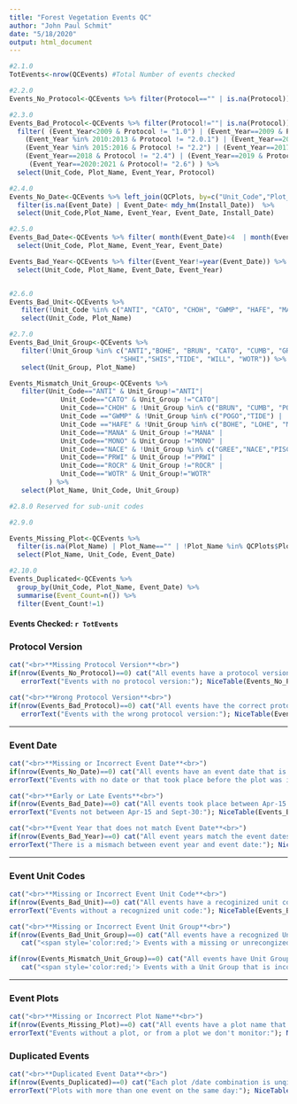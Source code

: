 ```yaml
---
title: "Forest Vegetation Events QC"
author: "John Paul Schmit"
date: "5/18/2020"
output: html_document
---
```


```r
#2.1.0
TotEvents<-nrow(QCEvents) #Total Number of events checked

#2.2.0
Events_No_Protocol<-QCEvents %>% filter(Protocol=="" | is.na(Protocol)) %>% select(Unit_Code, Plot_Name, Event_Year, Protocol)

#2.3.0
Events_Bad_Protocol<-QCEvents %>% filter(Protocol!=""| is.na(Protocol)) %>%
  filter( (Event_Year<2009 & Protocol != "1.0") | (Event_Year==2009 & Protocol != "2.0") |
    (Event_Year %in% 2010:2013 & Protocol != "2.0.1") | (Event_Year==2014 & Protocol != "2.1") |
    (Event_Year %in% 2015:2016 & Protocol != "2.2") | (Event_Year==2017 & Protocol != "2.3") |
    (Event_Year==2018 & Protocol != "2.4") | (Event_Year==2019 & Protocol!= "2.5") |
     (Event_Year==2020:2021 & Protocol!= "2.6") ) %>% 
  select(Unit_Code, Plot_Name, Event_Year, Protocol)

#2.4.0
Events_No_Date<-QCEvents %>% left_join(QCPlots, by=c("Unit_Code","Plot_Name")) %>%
  filter(is.na(Event_Date) | Event_Date< mdy_hm(Install_Date))  %>%
  select(Unit_Code,Plot_Name, Event_Year, Event_Date, Install_Date)

#2.5.0
Events_Bad_Date<-QCEvents %>% filter( month(Event_Date)<4  | month(Event_Date) >9  | ( month(Event_Date)==4 & mday(Event_Date)<15 ) ) %>% 
  select(Unit_Code, Plot_Name, Event_Year, Event_Date)

Events_Bad_Year<-QCEvents %>% filter(Event_Year!=year(Event_Date)) %>% 
  select(Unit_Code, Plot_Name, Event_Date, Event_Year)


#2.6.0
Events_Bad_Unit<-QCEvents %>% 
   filter(!Unit_Code %in% c("ANTI", "CATO", "CHOH", "GWMP", "HAFE", "MANA", "MONO", "NACE", "PRWI", "ROCR", "WOTR")) %>% 
   select(Unit_Code, Plot_Name)

#2.7.0
Events_Bad_Unit_Group<-QCEvents %>% 
   filter(!Unit_Group %in% c("ANTI","BOHE", "BRUN", "CATO", "CUMB", "GREE", "LOHE", "MAHE", "MANA", "MONO", "NACE", "PISC", "POGO","PRWI", "ROCR", 
                            "SHHI","SHIS","TIDE", "WILL", "WOTR")) %>% 
   select(Unit_Group, Plot_Name)

Events_Mismatch_Unit_Group<-QCEvents %>% 
   filter(Unit_Code=="ANTI" & Unit_Group!="ANTI"|
             Unit_Code=="CATO" & Unit_Group !="CATO"|
             Unit_Code=="CHOH" & !Unit_Group %in% c("BRUN", "CUMB", "POGO", "WILL") |
             Unit_Code =="GWMP" & !Unit_Group %in% c("POGO","TIDE") |
             Unit_Code =="HAFE" & !Unit_Group %in% c("BOHE", "LOHE", "MAHE","SHHI", "SHIS")|
             Unit_Code=="MANA" & Unit_Group !="MANA" |
             Unit_Code=="MONO" & Unit_Group !="MONO" |
             Unit_Code=="NACE" & !Unit_Group %in% c("GREE","NACE","PISC")|
             Unit_Code=="PRWI" & Unit_Group !="PRWI" |
             Unit_Code=="ROCR" & Unit_Group !="ROCR" |
             Unit_Code=="WOTR" & Unit_Group!="WOTR"
          ) %>% 
   select(Plot_Name, Unit_Code, Unit_Group)

#2.8.0 Reserved for sub-unit codes

#2.9.0

Events_Missing_Plot<-QCEvents %>% 
  filter(is.na(Plot_Name) | Plot_Name=="" | !Plot_Name %in% QCPlots$Plot_Name) %>% 
  select(Plot_Name, Unit_Code, Event_Date)

#2.10.0
Events_Duplicated<-QCEvents %>% 
  group_by(Unit_Code, Plot_Name, Event_Date) %>% 
  summarise(Event_Count=n()) %>% 
  filter(Event_Count!=1)

```

#### **Events Checked:** `r TotEvents` ####

###  Protocol Version
```r
cat("<br>**Missing Protocol Version**<br>")
if(nrow(Events_No_Protocol)==0) cat("All events have a protocol version.<br>") else {
   errorText("Events with no protocol version:"); NiceTable(Events_No_Protocol)}

cat("<br>**Wrong Protocol Version**<br>")
if(nrow(Events_Bad_Protocol)==0) cat("All events have the correct protocol version.<br>") else {
   errorText("Events with the wrong protocol version:"); NiceTable(Events_Bad_Protocol)}

```

---

### Event Date

```r

cat("<br>**Missing or Incorrect Event Date**<br>")
if(nrow(Events_No_Date)==0) cat("All events have an event date that is after the plot intstallation date.<br>") else {
errorText("Events with no date or that took place before the plot was installed:"); NiceTable(Events_No_Date)}

cat("<br>**Early or Late Events**<br>")
if(nrow(Events_Bad_Date)==0) cat("All events took place between Apr-15 and Sept-30.<br>") else {
errorText("Events not between Apr-15 and Sept-30:"); NiceTable(Events_Bad_Date)}

cat("<br>**Event Year that does not match Event Date**<br>")
if(nrow(Events_Bad_Year)==0) cat("All event years match the event dates.<br>") else {
errorText("There is a mismach between event year and event date:"); NiceTable(Events_Bad_Year)}

```

---

### Event Unit Codes

```r

cat("<br>**Missing or Incorrect Event Unit Code**<br>")
if(nrow(Events_Bad_Unit)==0) cat("All events have a recoginized unit code.<br>") else {
errorText("Events without a recognized unit code:"); NiceTable(Events_Bad_Unit)}

cat("<br>**Missing or Incorrect Event Unit Group**<br>")
if(nrow(Events_Bad_Unit_Group)==0) cat("All events have a recognized Unit Group.<br>") else {
   cat("<span style='color:red;'> Events with a missing or unrecongized Unit Group.</span><br>"); NiceTable(Events_Bad_Unit_Group)}

if(nrow(Events_Mismatch_Unit_Group)==0) cat("All events have Unit Group that is consistent with their Unit Code.<br>") else {
   cat("<span style='color:red;'> Events with a Unit Group that is inconsistent with their Unit Code.</span><br>");NiceTable(Events_Mismatch_Unit_Group)}

```

---

### Event Plots

```r
cat("<br>**Missing or Incorrect Plot Name**<br>")
if(nrow(Events_Missing_Plot)==0) cat("All events have a plot name that we use.<br>") else {
errorText("Events without a plot, or from a plot we don't monitor:"); NiceTable(Events_Missing_Plot)}

```

### Duplicated Events

```r
cat("<br>**Duplicated Event Data**<br>")
if(nrow(Events_Duplicated)==0) cat("Each plot /date combination is unqiued.<br>") else {
errorText("Plots with more than one event on the same day:"); NiceTable(Events_Duplicated)}

```

